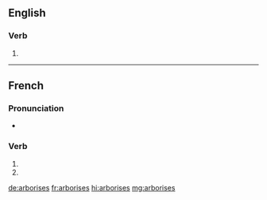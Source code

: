 ==English==

===Verb===
{{head|en|verb form}}

# {{en-third-person singular of|arborise}}

----
{{also|arborisés}}
==French==

===Pronunciation===
* {{homophones|arborise|arborisent|lang=fr}}

===Verb===
{{fr-verb-form}}

# {{conjugation of|arboriser||2|s|pres|ind|lang=fr}}
# {{conjugation of|arboriser||2|s|pres|sub|lang=fr}}

{{rfc-auto}}

[[de:arborises]]
[[fr:arborises]]
[[hi:arborises]]
[[mg:arborises]]